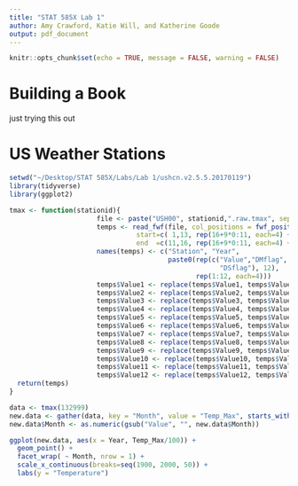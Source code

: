 ```yaml
---
title: "STAT 585X Lab 1"
author: Amy Crawford, Katie Will, and Katherine Goode
output: pdf_document
---
```


```r
knitr::opts_chunk$set(echo = TRUE, message = FALSE, warning = FALSE)
```

# Building a Book

just trying this out

# US Weather Stations

```r
setwd("~/Desktop/STAT 585X/Labs/Lab 1/ushcn.v2.5.5.20170119")
library(tidyverse)
library(ggplot2)
```

```r
tmax <- function(stationid){
                      file <- paste("USH00", stationid,".raw.tmax", sep = "")
                      temps <- read_fwf(file, col_positions = fwf_positions(
                                start=c( 1,13, rep(16+9*0:11, each=4) + c(1,7,8,9)), 
                                end  =c(11,16, rep(16+9*0:11, each=4) + c(6,7,8,9))))
                      names(temps) <- c("Station", "Year", 
                                        paste0(rep(c("Value","DMflag", "QCflag",
                                                     "DSflag"), 12), 
                                               rep(1:12, each=4)))
                      temps$Value1 <- replace(temps$Value1, temps$Value1 == -9999, NA)
                      temps$Value2 <- replace(temps$Value2, temps$Value2 == -9999, NA)
                      temps$Value3 <- replace(temps$Value3, temps$Value3 == -9999, NA)
                      temps$Value4 <- replace(temps$Value4, temps$Value4 == -9999, NA)
                      temps$Value5 <- replace(temps$Value5, temps$Value5 == -9999, NA)
                      temps$Value6 <- replace(temps$Value6, temps$Value6 == -9999, NA)
                      temps$Value7 <- replace(temps$Value7, temps$Value7 == -9999, NA)
                      temps$Value8 <- replace(temps$Value8, temps$Value8 == -9999, NA)
                      temps$Value9 <- replace(temps$Value9, temps$Value9 == -9999, NA)
                      temps$Value10 <- replace(temps$Value10, temps$Value10 == -9999, NA)
                      temps$Value11 <- replace(temps$Value11, temps$Value11 == -9999, NA)
                      temps$Value12 <- replace(temps$Value12, temps$Value12 == -9999, NA)
  return(temps)
}
```

```r
data <- tmax(132999)
new.data <- gather(data, key = "Month", value = "Temp_Max", starts_with("Value"))
new.data$Month <- as.numeric(gsub("Value", "", new.data$Month))
```

```r
ggplot(new.data, aes(x = Year, Temp_Max/100)) + 
  geom_point() +
  facet_wrap( ~ Month, nrow = 1) +
  scale_x_continuous(breaks=seq(1900, 2000, 50)) + 
  labs(y = "Temperature")
```

